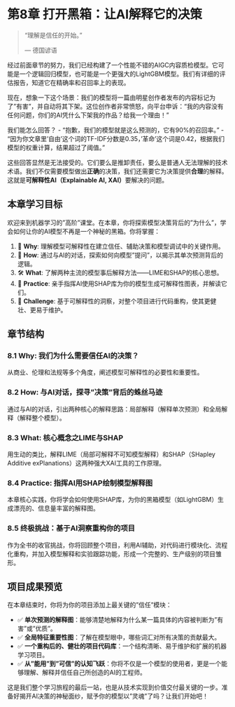 # 第8章 打开黑箱：让AI解释它的决策 {#sec-explainable-ai}

> "理解是信任的开始。"
>
> --- 德国谚语

经过前面章节的努力，我们已经构建了一个性能不错的AIGC内容质检模型。它可能是一个逻辑回归模型，也可能是一个更强大的LightGBM模型。我们有详细的评估报告，知道它在精确率和召回率上的表现。

现在，想象一下这个场景：我们的模型将一篇由明星创作者发布的内容标记为了"有害"，并自动将其下架。这位创作者非常愤怒，向平台申诉："我的内容没有任何问题，你们的AI凭什么下架我的作品？给我一个理由！"

我们能怎么回答？
-   "抱歉，我们的模型就是这么预测的，它有90%的召回率。"
-   "因为你文章里'自由'这个词的TF-IDF分数是0.35，'革命'这个词是0.42，根据我们模型的权重计算，结果超过了阈值。"

这些回答显然是无法接受的。它们要么是推卸责任，要么是普通人无法理解的技术术语。我们不仅需要模型做出**正确**的决策，我们还需要它为决策提供**合理**的解释。这就是**可解释性AI（Explainable AI, XAI）**要解决的问题。

## 本章学习目标

欢迎来到机器学习的"高阶"课堂。在本章，你将探索模型决策背后的"为什么"，学会如何让你的AI模型不再是一个神秘的黑箱。你将掌握：

1.  🤔 **Why**: 理解模型可解释性在建立信任、辅助决策和模型调试中的关键作用。
2.  🤝 **How**: 通过与AI的对话，探索如何向模型"提问"，以揭示其单次预测背后的逻辑。
3.  🛠️ **What**: 了解两种主流的模型事后解释方法——LIME和SHAP的核心思想。
4.  🚀 **Practice**: 亲手指挥AI使用SHAP库为你的模型生成可解释性图表，并解读它们。
5.  🧩 **Challenge**: 基于可解释性的洞察，对整个项目进行代码重构，使其更健壮、更易于维护。

## 章节结构

### 8.1 Why: 我们为什么需要信任AI的决策？
从商业、伦理和法规等多个角度，阐述模型可解释性的必要性和重要性。

### 8.2 How: 与AI对话，探寻"决策"背后的蛛丝马迹
通过与AI的对话，引出两种核心的解释思路：局部解释（解释单次预测）和全局解释（解释整个模型）。

### 8.3 What: 核心概念之LIME与SHAP
用生动的类比，解释LIME（局部可解释不可知模型解释）和SHAP（SHapley Additive exPlanations）这两种强大XAI工具的工作原理。

### 8.4 Practice: 指挥AI用SHAP绘制模型解释图
本章核心实践，你将学会如何使用SHAP库，为你的黑箱模型（如LightGBM）生成漂亮的、信息量丰富的解释图。

### 8.5 终极挑战：基于AI洞察重构你的项目
作为全书的收官挑战，你将回顾整个项目，利用AI辅助，对代码进行模块化、流程化重构，并加入模型解释和实验跟踪功能，形成一个完整的、生产级别的项目雏形。

## 项目成果预览

在本章结束时，你将为你的项目添加上最关键的"信任"模块：

-   ✅ **单次预测的解释图**：能够清楚地解释为什么某一篇具体的内容被判断为"有害"或"优质"。
-   ✅ **全局特征重要性图**：了解在模型眼中，哪些词汇对所有决策的贡献最大。
-   ✅ **一个重构后的、健壮的项目代码库**：一个结构清晰、易于维护和扩展的机器学习项目。
-   ✅ **从"能用"到"可信"的认知飞跃**：你将不仅是一个模型的使用者，更是一个能够理解、解释并信任自己所创造的AI的工程师。

这是我们整个学习旅程的最后一站，也是从技术实现到价值交付最关键的一步。准备好揭开AI决策的神秘面纱，赋予你的模型以"灵魂"了吗？让我们开始吧！ 